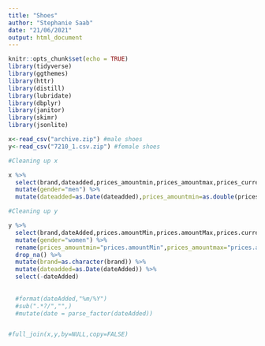 ```yaml
---
title: "Shoes"
author: "Stephanie Saab"
date: "21/06/2021"
output: html_document
---
```


```r
knitr::opts_chunk$set(echo = TRUE)
library(tidyverse)
library(ggthemes)
library(httr)
library(distill)
library(lubridate)
library(dbplyr)
library(janitor)
library(skimr)
library(jsonlite)
```
```r

x<-read_csv("archive.zip") #male shoes
y<-read_csv("7210_1.csv.zip") #female shoes
```
 
```r
#Cleaning up x

x %>% 
  select(brand,dateadded,prices_amountmin,prices_amountmax,prices_currency,prices_issale) %>% 
  mutate(gender="men") %>% 
  mutate(dateadded=as.Date(dateadded),prices_amountmin=as.double(prices_amountmin),prices_amountmax=as.double(prices_amountmax),price_issale=as.boolean()
```


```r
#Cleaning up y

y %>% 
  select(brand,dateAdded,prices.amountMin,prices.amountMax,prices.currency,prices.isSale) %>% 
  mutate(gender="women") %>% 
  rename(prices_amountmin="prices.amountMin",prices_amountmax="prices.amountMax",prices_currency="prices.currency",prices_issale="prices.isSale") %>% 
  drop_na() %>% 
  mutate(brand=as.character(brand)) %>% 
  mutate(dateadded=as.Date(dateAdded)) %>% 
  select(-dateAdded)
  
  
  #format(dateAdded,"%m/%Y")
  #sub(".*?/","",)
  #mutate(date = parse_factor(dateAdded))


#full_join(x,y,by=NULL,copy=FALSE)
  

```


